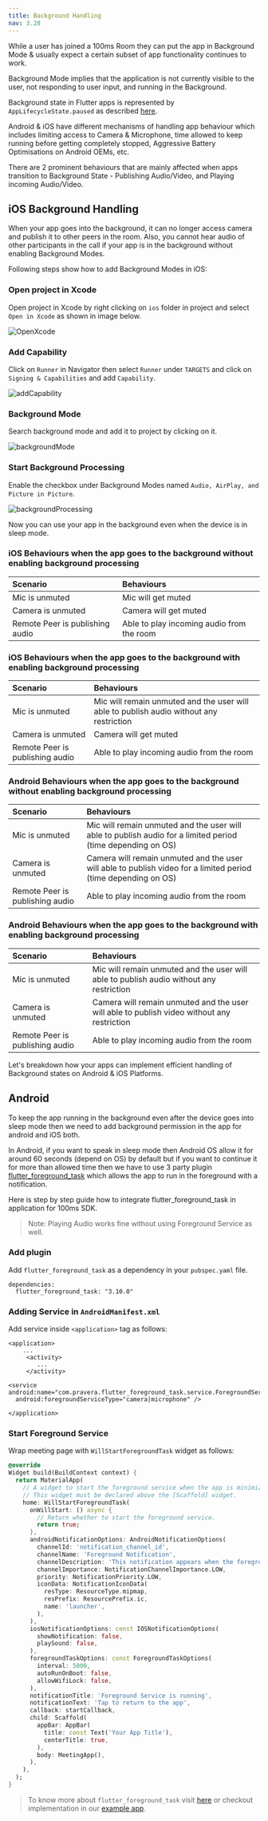 ```yaml
---
title: Background Handling
nav: 3.28
---
```


While a user has joined a 100ms Room they can put the app in Background Mode & usually expect a certain subset of app functionality continues to work. 

Background Mode implies that the application is not currently visible to the user, not responding to user input, and running in the Background. 

Background state in Flutter apps is represented by `AppLifecycleState.paused` as described [here](https://api.flutter.dev/flutter/dart-ui/AppLifecycleState.html#paused).

Android & iOS have different mechanisms of handling app behaviour which includes limiting access to Camera & Microphone, time allowed to keep running before getting  completely stopped, Aggressive Battery Optimisations on Android OEMs, etc.

There are 2 prominent behaviours that are mainly affected when apps transition to Background State - Publishing Audio/Video, and Playing incoming Audio/Video.

## iOS Background Handling

When your app goes into the background, it can no longer access camera and publish it to other peers in the room. Also, you cannot hear audio of other participants in the call if your app is in the background without enabling Background Modes.

Following steps show how to add Background Modes in iOS:

<div className="steps-container">

### Open project in Xcode

Open project in Xcode by right clicking on `ios` folder in project and select `Open in Xcode` as shown in image below.

![OpenXcode](/docs/v2/flutter-background-service-1.png)

### Add Capability

Click on `Runner` in Navigator then select `Runner` under `TARGETS` and click on `Signing & Capabilities` and add `Capability`.

![addCapability](/docs/v2/flutter-background-service-2.png)

### Background Mode

Search background mode and add it to project by clicking on it.

![backgroundMode](/docs/v2/flutter-background-service-3.png)

### Start Background Processing

Enable the checkbox under Background Modes named `Audio, AirPlay, and Picture in Picture`.

![backgroundProcessing](/docs/v2/flutter-background-service-4.png)

</div>

Now you can use your app in the background even when the device is in sleep mode.


### iOS Behaviours when the app goes to the background without enabling background processing

| **Scenario**   | **Behaviours**                                 |
| :------------- | :----------------------------------------------------- |
| Mic is unmuted | Mic will get muted |
| Camera is unmuted | Camera will get muted |
| Remote Peer is publishing audio | Able to play incoming audio from the room |

### iOS Behaviours when the app goes to the background with enabling background processing

| **Scenario**   | **Behaviours**                                 |
| :------------- | :----------------------------------------------------- |
| Mic is unmuted |Mic will remain unmuted and the user will able to publish audio without any restriction  |
| Camera is unmuted | Camera will get muted |
| Remote Peer is publishing audio | Able to play incoming audio from the room |

### Android Behaviours when the app goes to the background without enabling background processing

| **Scenario**   | **Behaviours**                                 |
| :------------- | :----------------------------------------------------- |
| Mic is unmuted | Mic will remain unmuted and the user will able to publish audio for a limited period (time depending on OS) |
| Camera is unmuted | Camera will remain unmuted and the user will able to publish video for a limited period (time depending on OS)  |
| Remote Peer is publishing audio | Able to play incoming audio from the room |

### Android Behaviours when the app goes to the background with enabling background processing

| **Scenario**   | **Behaviours**                                 |
| :------------- | :----------------------------------------------------- |
| Mic is unmuted | Mic will remain unmuted and the user will able to publish audio without any restriction |
| Camera is unmuted | Camera will remain unmuted and the user will able to publish video without any restriction |
| Remote Peer is publishing audio | Able to play incoming audio from the room |


Let's breakdown how your apps can implement efficient handling of Background states on Android & iOS Platforms.

## Android

To keep the app running in the background even after the device goes into sleep mode then we need to add background permission in the app for android and iOS both.

In Android, if you want to speak in sleep mode then Android OS allow it for around 60 seconds (depend on OS) by default but if you want to continue it for more than allowed time then we have to use 3 party plugin [flutter_foreground_task](https://pub.dev/packages/flutter_foreground_task) which allows the app to run in the foreground with a notification.

Here is step by step guide how to integrate flutter_foreground_task in application for 100ms SDK.

> Note: Playing Audio works fine without using Foreground Service as well.

<div className="steps-container">

### Add plugin
Add `flutter_foreground_task` as a dependency in your `pubspec.yaml` file.
```
dependencies:
  flutter_foreground_task: "3.10.0"
```

### Adding Service in `AndroidManifest.xml`

Add service inside `<application>` tag as follows:
```
<application>
    ...
     <activity>
        ...
     </activity>

<service android:name="com.pravera.flutter_foreground_task.service.ForegroundService" 
  android:foregroundServiceType="camera|microphone" />

</application>
```

### Start Foreground Service
Wrap meeting page with `WillStartForegroundTask` widget as follows:
```dart
@override
Widget build(BuildContext context) {
  return MaterialApp(
    // A widget to start the foreground service when the app is minimized or closed.
    // This widget must be declared above the [Scaffold] widget.
    home: WillStartForegroundTask(
      onWillStart: () async {
        // Return whether to start the foreground service.
        return true;
      },
      androidNotificationOptions: AndroidNotificationOptions(
        channelId: 'notification_channel_id',
        channelName: 'Foreground Notification',
        channelDescription: 'This notification appears when the foreground service is running.',
        channelImportance: NotificationChannelImportance.LOW,
        priority: NotificationPriority.LOW,
        iconData: NotificationIconData(
          resType: ResourceType.mipmap,
          resPrefix: ResourcePrefix.ic,
          name: 'launcher',
        ),
      ),
      iosNotificationOptions: const IOSNotificationOptions(
        showNotification: false,
        playSound: false,
      ),
      foregroundTaskOptions: const ForegroundTaskOptions(
        interval: 5000,
        autoRunOnBoot: false,
        allowWifiLock: false,
      ),
      notificationTitle: 'Foreground Service is running',
      notificationText: 'Tap to return to the app',
      callback: startCallback,
      child: Scaffold(
        appBar: AppBar(
          title: const Text('Your App Title'),
          centerTitle: true,
        ),
        body: MeetingApp(),
      ),
    ),
  );
}
```
</div>

> To know more about `flutter_foreground_task` visit [here](https://pub.dev/packages/flutter_foreground_task) or checkout implementation in our [example app](https://github.com/100mslive/100ms-flutter/tree/main/example).
